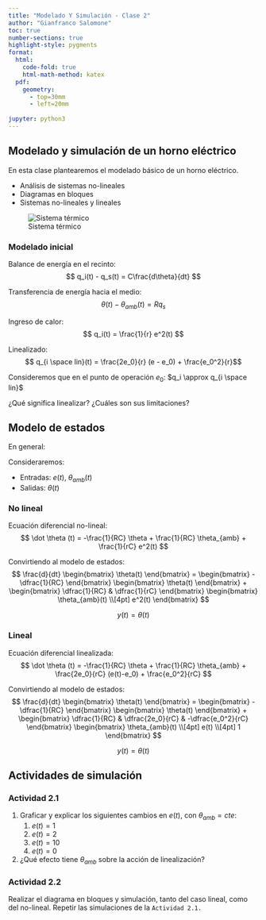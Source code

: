 ```yaml
---
title: "Modelado Y Simulación - Clase 2"
author: "Gianfranco Salomone"
toc: true
number-sections: true
highlight-style: pygments
format: 
  html: 
    code-fold: true
    html-math-method: katex
  pdf: 
    geometry: 
      - top=30mm
      - left=20mm
    
jupyter: python3
---
```


## Modelado y simulación de un horno eléctrico
En esta clase plantearemos el modelado básico de un horno eléctrico.

* Análisis de sistemas no-lineales
* Diagramas en bloques
* Sistemas no-lineales y lineales


![Sistema térmico](modelado_termico_con_resistor.svg)


### Modelado inicial
Balance de energía en el recinto:
$$ q_i(t) - q_s(t) = C\frac{d\theta}{dt} $$

Transferencia de energía hacia el medio:
$$ \theta (t) - \theta_{amb} (t) = R q_s $$

Ingreso de calor:
$$ q_i(t) = \frac{1}{r} e^2(t) $$

Linealizado:
$$ q_{i \space lin}(t) = \frac{2e_0}{r} (e - e_0) + \frac{e_0^2}{r}$$

Consideremos que en el punto de operación $e_0$: $q_i \approx q_{i \space lin}$

¿Qué significa linealizar? ¿Cuáles son sus limitaciones?

## Modelo de estados

En general:
\begin{aligned}
\dot x(t) &= A\,x(t) + B\,u(t),\\
y(t)      &= C\,x(t) + D\,u(t),
\end{aligned}

Consideraremos:

* Entradas: $e(t)$, $\theta_{amb}(t)$
* Salidas: $\theta (t)$

### No lineal
Ecuación diferencial no-lineal:
$$ \dot \theta (t) = -\frac{1}{RC} \theta + \frac{1}{RC} \theta_{amb} + \frac{1}{rC} e^2(t) $$

Convirtiendo al modelo de estados:
$$
\frac{d}{dt} \begin{bmatrix}
             \theta(t)
             \end{bmatrix}
=
\begin{bmatrix}
  -\dfrac{1}{RC}
\end{bmatrix}
\begin{bmatrix}
  \theta(t)
\end{bmatrix}
+
\begin{bmatrix}
  \dfrac{1}{RC} & \dfrac{1}{rC}
\end{bmatrix}
\begin{bmatrix}
  \theta_{amb}(t) \\[4pt]
  e^2(t)
\end{bmatrix}
$$

$$
y(t) = \theta(t)
$$

### Lineal
Ecuación diferencial linealizada:
$$ \dot \theta (t) = -\frac{1}{RC} \theta + \frac{1}{RC} \theta_{amb} + \frac{2e_0}{rC} (e(t)-e_0) + \frac{e_0^2}{rC} $$

Convirtiendo al modelo de estados:
$$
\frac{d}{dt} \begin{bmatrix}
             \theta(t)
             \end{bmatrix}
=
\begin{bmatrix}
  -\dfrac{1}{RC}
\end{bmatrix}
\begin{bmatrix}
  \theta(t)
\end{bmatrix}
+
\begin{bmatrix}
  \dfrac{1}{RC} & \dfrac{2e_0}{rC} & -\dfrac{e_0^2}{rC}  
\end{bmatrix}
\begin{bmatrix}
  \theta_{amb}(t) \\[4pt]
  e(t) \\[4pt]
  1
\end{bmatrix}
$$

$$ y(t) = \theta(t) $$

## Actividades de simulación


### Actividad 2.1


1. Graficar y explicar los siguientes cambios en $e(t)$, con $\theta_{amb}=cte$:
   1. $e(t)=1$
   2. $e(t)=2$
   3. $e(t)=10$
   4. $e(t)=0$
2. ¿Qué efecto tiene $\theta_{amb}$ sobre la acción de linealización?


### Actividad 2.2
Realizar el diagrama en bloques y simulación, tanto del caso lineal, como del no-lineal. Repetir las simulaciones de la `Actividad 2.1.`
